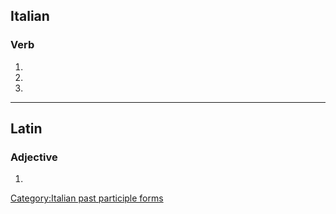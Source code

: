 ==Italian==

===Verb===
{{head|it|verb form}}

# {{inflection of|falsificare||2|p|pres|indc|lang=it}}
# {{inflection of|falsificare||2|p|impr|lang=it}}
# {{feminine plural of|falsificato|lang=it}}

[[Category:Italian past participle forms]]

----

==Latin==

===Adjective===
{{la-adj-form|falsificāte}}

# {{inflection of|la|falsificātus||voc|m|s}}